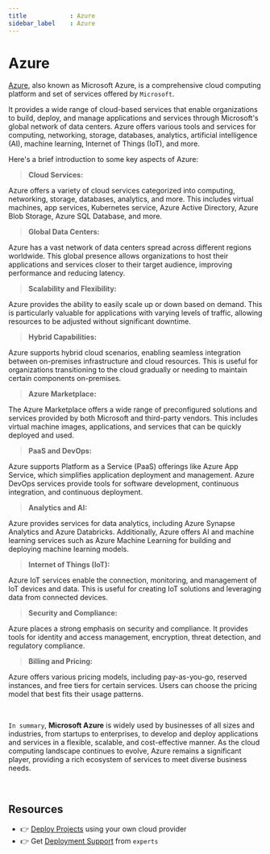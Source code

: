 ```yaml
---
title            : Azure
sidebar_label    : Azure
---
```


# Azure

[Azure](https://azure.microsoft.com/en-us/), also known as Microsoft Azure, is a comprehensive cloud computing platform and set of services offered by `Microsoft`. 

It provides a wide range of cloud-based services that enable organizations to build, deploy, and manage applications and services through Microsoft's global network of data centers. Azure offers various tools and services for computing, networking, storage, databases, analytics, artificial intelligence (AI), machine learning, Internet of Things (IoT), and more. 

Here's a brief introduction to some key aspects of Azure:

> **Cloud Services:** 

Azure offers a variety of cloud services categorized into computing, networking, storage, databases, analytics, and more. This includes virtual machines, app services, Kubernetes service, Azure Active Directory, Azure Blob Storage, Azure SQL Database, and more.

> **Global Data Centers:** 

Azure has a vast network of data centers spread across different regions worldwide. This global presence allows organizations to host their applications and services closer to their target audience, improving performance and reducing latency.

> **Scalability and Flexibility:** 

Azure provides the ability to easily scale up or down based on demand. This is particularly valuable for applications with varying levels of traffic, allowing resources to be adjusted without significant downtime.

> **Hybrid Capabilities:** 

Azure supports hybrid cloud scenarios, enabling seamless integration between on-premises infrastructure and cloud resources. This is useful for organizations transitioning to the cloud gradually or needing to maintain certain components on-premises.

> **Azure Marketplace:** 

The Azure Marketplace offers a wide range of preconfigured solutions and services provided by both Microsoft and third-party vendors. This includes virtual machine images, applications, and services that can be quickly deployed and used.

> **PaaS and DevOps:** 

Azure supports Platform as a Service (PaaS) offerings like Azure App Service, which simplifies application deployment and management. Azure DevOps services provide tools for software development, continuous integration, and continuous deployment.

> **Analytics and AI:** 

Azure provides services for data analytics, including Azure Synapse Analytics and Azure Databricks. Additionally, Azure offers AI and machine learning services such as Azure Machine Learning for building and deploying machine learning models.

> **Internet of Things (IoT):** 

Azure IoT services enable the connection, monitoring, and management of IoT devices and data. This is useful for creating IoT solutions and leveraging data from connected devices.

> **Security and Compliance:** 

Azure places a strong emphasis on security and compliance. It provides tools for identity and access management, encryption, threat detection, and regulatory compliance.

> **Billing and Pricing:** 

Azure offers various pricing models, including pay-as-you-go, reserved instances, and free tiers for certain services. Users can choose the pricing model that best fits their usage patterns.

<br />

`In summary`, **Microsoft Azure** is widely used by businesses of all sizes and industries, from startups to enterprises, to develop and deploy applications and services in a flexible, scalable, and cost-effective manner. 
As the cloud computing landscape continues to evolve, Azure remains a significant player, providing a rich ecosystem of services to meet diverse business needs.

<br />

## Resources

- 👉 [Deploy Projects](https://deploypro.dev/) using your own cloud provider
- 👉 Get [Deployment Support](https://deploypro.dev/support/) from `experts` 